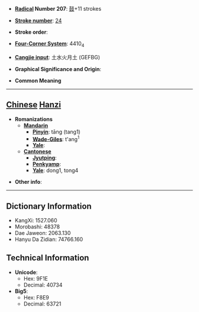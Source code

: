 * '''[[Wiktionary:Chinese radical index| Radical]] Number 207''': [[Wiktionary:Chinese radical index 鼓|鼓]]+11 strokes

* '''[[Wiktionary:Chinese total strokes index|Stroke number]]''': [[Wiktionary:Chinese total strokes index 24|24]]

* '''Stroke order''': 

* '''[[Wiktionary:Chinese four corner index|Four-Corner System]]''': 4410<sub>4</sub>

* '''[[Wiktionary:Chinese Cangjie index|Cangjie input]]''': 土水火月土 (GEFBG)

* '''Graphical Significance and Origin''': 

* '''Common Meaning'''

----

== [[Chinese]] [[Hanzi]] ==

* '''Romanizations'''
** '''[[Mandarin]]'''
*** '''[[Pinyin]]''': tāng (tang1)
*** '''[[Wade-Giles]]''': t'ang<sup>1</sup>
*** '''[[Yale]]''': 
** '''[[Cantonese]]'''
*** '''[[Jyutping]]''':
*** '''[[Penkyamp]]''': 
*** '''[[Yale]]''': dong1, tong4

* '''Other info''': 

----

== Dictionary Information ==

* KangXi: 1527.060
* Morobashi: 48378
* Dae Jaweon: 2063.130
* Hanyu Da Zidian: 74766.160

== Technical Information ==

* '''Unicode''':
** Hex: 9F1E
** Decimal: 40734
* '''Big5''':
** Hex: F8E9
** Decimal: 63721